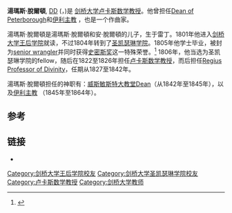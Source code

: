 {{Infobox scientist
|name              = 湯瑪斯·脫爾頓
|image             = Replace this image male.svg
|image_size       = 
|caption           = 
|birth_date        = {{birth date|1780|02|05|df=y}}
|birth_place       = {{UK}}[[英格兰|英格兰]][[约克|约克]]
|death_date        = {{death date and age|1864|01|07|1780|02|05|df=y}}
|death_place       = {{UK}}伦敦Dover街
|residence         = 
|citizenship       = 
|nationality       = 
|ethnicity         = 
|field             = 
|work_institutions = 
|alma_mater        = 
|doctoral_advisor  = 
|doctoral_students = 
|known_for         = 
|author_abbrev_bot = 
|author_abbrev_zoo = 
|influences        = 
|influenced        = 
|prizes            = 
|religion          = 英国国教
|footnotes         = 
|signature         =
}}

'''湯瑪斯·脫爾頓''', [[神学博士|DD]] ({{lang-en|Thomas Turton}}，{{bd|1780年|2月5日|1864年|1月7日|}})是 [[剑桥大学|剑桥大学]][[卢卡斯数学教授|卢卡斯数学教授]]。他曾担任[[Dean_of_Peterborough|Dean of Peterborough]]和[[伊利主教|伊利主教]] ，也是一个作曲家。

湯瑪斯·脫爾頓是湯瑪斯·脫爾頓和安·脫爾頓的儿子，生于雷丁。1801年他进入[[剑桥大学王后学院|剑桥大学王后学院]]就读，不过1804年转到了[[剑桥大学圣凯瑟琳学院|圣凯瑟琳学院]]。1805年他学士毕业，被封为[[senior_wrangler|senior wrangler]]并同时获得[[史密斯奖|史密斯奖]]这一特殊荣誉。<ref>{{Venn|id=TRTN801T|name=Turton, Thomas}}</ref> 1806年，他当选为圣凯瑟琳学院的fellow，随后在1822至1826年担任[[卢卡斯数学教授|卢卡斯数学教授]]，而后担任[[Regius_Professor_of_Divinity|Regius Professor of Divinity]]，任期从1827至1842年。 

湯瑪斯·脫爾頓担任的神职有：[[威斯敏斯特大教堂Dean|威斯敏斯特大教堂Dean]]（从1842年至1845年），以及[[伊利主教|伊利主教]] （1845年至1864年）。

==参考==
{{reflist}}

==链接==
*{{worldcat id|lccn-nr2001-9860}}

{{start box}}
{{s-bef|before=[[Robert_Woodhouse|Robert Woodhouse]]}}
{{s-ttl|title=[[盧卡斯數學教授席位|盧卡斯數學教授席位]]|years=1822年-1826年}}
{{s-aft|after=[[喬治·比德爾·艾里|喬治·比德爾·艾里]]}}
{{s-end}}

{{卢卡斯数学教授}}
{{Authority control}}
{{DEFAULTSORT:Turton, Thomas}}
[[Category:剑桥大学王后学院校友|Category:剑桥大学王后学院校友]]
[[Category:剑桥大学圣凯瑟琳学院校友|Category:剑桥大学圣凯瑟琳学院校友]]
[[Category:卢卡斯数学教授|Category:卢卡斯数学教授]]
[[Category:剑桥大学教师|Category:剑桥大学教师]]